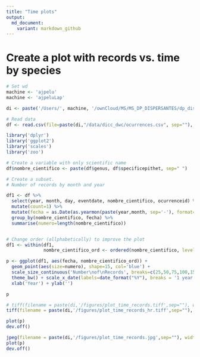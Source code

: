 ```yaml
---
title: "Time plots"
output:
  md_document:
    variant: markdown_github
---
```

# Create a plot with records vs. time by species 

```r
# Set wd 
machine <- 'ajpelu'
machine <- 'ajpeluLap'

di <- paste('/Users/', machine, '/ownCloud/MS/MS_DP_DISPERSANTES/dp_dispersantes', sep='')

# Read data
df <- read.csv(file=paste(di,"/data/dicc_dwc/ocurrences.csv", sep=""), header=TRUE, sep=";")
```

```r
library('dplyr')
library('ggplot2')
library('scales')
library('zoo')
```

```r
# Create a variable with only scientific name
df$nombre_cientifico <- paste(df$genus, df$specificepithet, sep=" ")

# Create a subset. 
# Number of records by month and year 

df1 <- df %>% 
  select(year, month, day, eventdate, nombre_cientifico, ocurrenceid) %>% 
  mutate(count=1) %>% 
  mutate(fecha = as.Date(as.yearmon(paste(year,month, sep='-'), format='%Y-%m'))) %>%
  group_by(nombre_cientifico, fecha) %>% 
  summarise(numero=length(nombre_cientifico))


# Change order (allphabetically) to improve the plot
df1 <- within(df1, 
              nombre_cientifico_ord <- ordered(nombre_cientifico, levels=rev(sort(unique(nombre_cientifico)))))
```

```r
p <- ggplot(df1, aes(fecha, nombre_cientifico_ord)) + 
  geom_point(aes(size=numero), shape=15, col='blue') + 
  scale_size_continuous('Number\nof\nRecords', breaks=c(25,50,75,100,150))+
  theme_bw() + scale_x_date(labels=date_format("%Y"), breaks = '1 year') +
  xlab('Year') + ylab('')

p 

# tiff(filename = paste(di,'/figures/plot_time_records.tiff',sep=""), width = 1000, height = 1200)
tiff(filename = paste(di,'/figures/plot_time_records_hr.tiff',sep=""), width = 14, height = 12, units = 'in', res = 300)

plot(p)
dev.off()

jpeg(filename = paste(di,'/figures/plot_time_records.jpg',sep=""), width = 1400, height = 1200)
plot(p)
dev.off()
```


